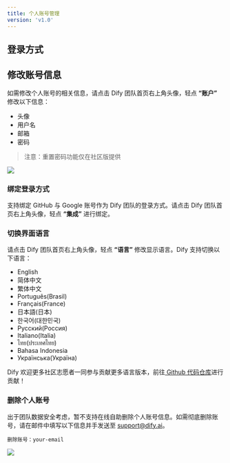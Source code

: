 ```yaml
---
title: 个人账号管理
version: 'v1.0'
---
```


## 登录方式

## 修改账号信息

如需修改个人账号的相关信息，请点击 Dify 团队首页右上角头像，轻点 **“账户”** 修改以下信息：

* 头像
* 用户名
* 邮箱
* 密码

> 注意：重置密码功能仅在社区版提供

![](https://r2.xmsex.net/2024/10/6cb4f24598fe8b40d4ff1881d8257c76.png)

### 绑定登录方式

支持绑定 GitHub 与 Google 账号作为 Dify 团队的登录方式。请点击 Dify 团队首页右上角头像，轻点 **“集成”** 进行绑定。

### 切换界面语言

请点击 Dify 团队首页右上角头像，轻点 **“语言”** 修改显示语言。Dify 支持切换以下语言：

* English
* 简体中文
* 繁体中文
* Português(Brasil)
* Français(France)
* 日本語(日本)
* 한국어(대한민국)
* Русский(Россия)
* Italiano(Italia)
* ไทย(ประเทศไทย)
* Bahasa Indonesia
* Українська(Україна)

Dify 欢迎更多社区志愿者一同参与贡献更多语言版本，前往[ Github 代码仓库](https://github.com/langgenius/dify/blob/main/CONTRIBUTING.md)进行贡献！

### 删除个人账号

出于团队数据安全考虑，暂不支持在线自助删除个人账号信息。如需彻底删除账号，请在邮件中填写以下信息并手发送至 support@dify.ai。

```
删除账号：your-email
```

![](https://r2.xmsex.net/2024/10/728e3c67ce7b9dafcd68410513822400.png)
